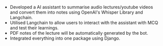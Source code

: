 
- Developed a AI assistant to summarise audio
lectures/youtube videos and convert them into notes
using OpenAI's Whisper Library and Langchain.
- Utilised Langchain to allow users to interact with the
assistant with MCQ and test their learnings.
- PDF notes of the lecture will be automatically generated
by the bot.
- Integrated everything into one package using Django.